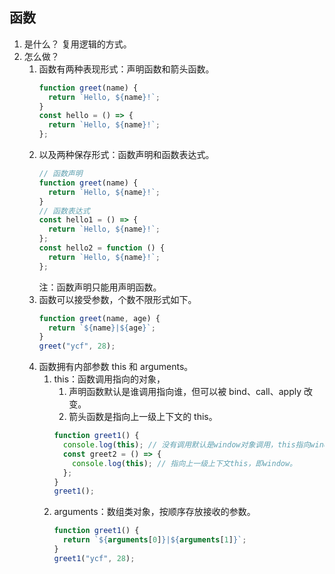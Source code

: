 ## 函数

1. 是什么？
   复用逻辑的方式。
2. 怎么做？
   1. 函数有两种表现形式：声明函数和箭头函数。
      ```js
      function greet(name) {
        return `Hello, ${name}!`;
      }
      const hello = () => {
        return `Hello, ${name}!`;
      };
      ```
   2. 以及两种保存形式：函数声明和函数表达式。
      ```js
      // 函数声明
      function greet(name) {
        return `Hello, ${name}!`;
      }
      // 函数表达式
      const hello1 = () => {
        return `Hello, ${name}!`;
      };
      const hello2 = function () {
        return `Hello, ${name}!`;
      };
      ```
      注：函数声明只能用声明函数。
   3. 函数可以接受参数，个数不限形式如下。
      ```js
      function greet(name, age) {
        return `${name}|${age}`;
      }
      greet("ycf", 28);
      ```
   4. 函数拥有内部参数 this 和 arguments。
      1. this：函数调用指向的对象，
         1. 声明函数默认是谁调用指向谁，但可以被 bind、call、apply 改变。
         2. 箭头函数是指向上一级上下文的 this。
         ```js
         function greet1() {
           console.log(this); // 没有调用默认是window对象调用，this指向window。
           const greet2 = () => {
             console.log(this); // 指向上一级上下文this，即window。
           };
         }
         greet1();
         ```
      2. arguments：数组类对象，按顺序存放接收的参数。
         ```js
         function greet1() {
           return `${arguments[0]}|${arguments[1]}`;
         }
         greet1("ycf", 28);
         ```
